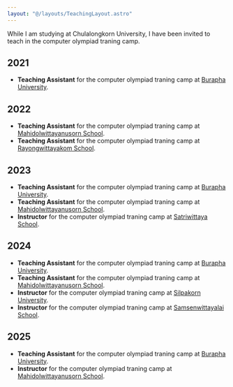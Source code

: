 ```yaml
---
layout: "@/layouts/TeachingLayout.astro"
---
```


While I am studying at Chulalongkorn University, I have been invited to teach in the computer olympiad traning camp.

## 2021

- **Teaching Assistant** for the computer olympiad traning camp at [Burapha University](https://buu.ac.th).

## 2022

- **Teaching Assistant** for the computer olympiad traning camp at [Mahidolwittayanusorn School](https://mwit.ac.th).
- **Teaching Assistant** for the computer olympiad traning camp at [Rayongwittayakom School](https://rayongwit.ac.th/).

## 2023

- **Teaching Assistant** for the computer olympiad traning camp at [Burapha University](https://buu.ac.th).
- **Teaching Assistant** for the computer olympiad traning camp at [Mahidolwittayanusorn School](https://mwit.ac.th).
- **Instructor** for the computer olympiad traning camp at [Satriwittaya School](https://satriwit.ac.th/).

## 2024

- **Teaching Assistant** for the computer olympiad traning camp at [Burapha University](https://buu.ac.th).
- **Teaching Assistant** for the computer olympiad traning camp at [Mahidolwittayanusorn School](https://mwit.ac.th).
- **Instructor** for the computer olympiad traning camp at [Silpakorn University](https://su.ac.th).
- **Instructor** for the computer olympiad traning camp at [Samsenwittayalai School](https://samsenwit.ac.th/).

## 2025

- **Teaching Assistant** for the computer olympiad traning camp at [Burapha University](https://buu.ac.th).
- **Instructor** for the computer olympiad traning camp at [Mahidolwittayanusorn School](https://mwit.ac.th).
